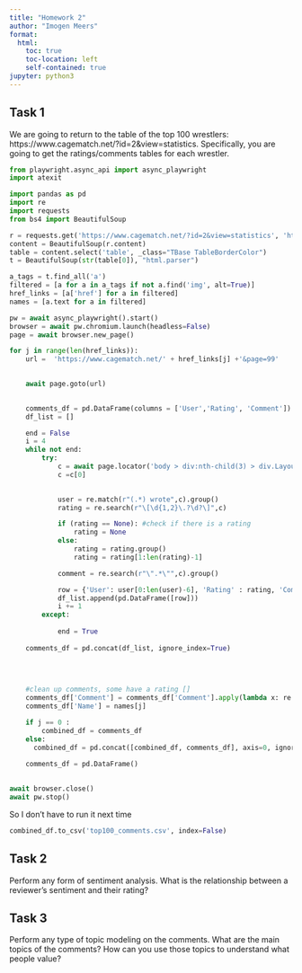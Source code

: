 ```yaml
---
title: "Homework 2"
author: "Imogen Meers"
format:
  html:
    toc: true
    toc-location: left
    self-contained: true
jupyter: python3
---
```


## Task 1

We are going to return to the table of the top 100 wrestlers: https://www.cagematch.net/?id=2&view=statistics. Specifically, you are going to get the ratings/comments tables for each wrestler.

```python
from playwright.async_api import async_playwright
import atexit

import pandas as pd
import re
import requests
from bs4 import BeautifulSoup

r = requests.get('https://www.cagematch.net/?id=2&view=statistics', 'html.parser')
content = BeautifulSoup(r.content)
table = content.select('table', _class="TBase TableBorderColor")
t = BeautifulSoup(str(table[0]), "html.parser")

a_tags = t.find_all('a')
filtered = [a for a in a_tags if not a.find('img', alt=True)]
href_links = [a['href'] for a in filtered]
names = [a.text for a in filtered]

pw = await async_playwright().start()
browser = await pw.chromium.launch(headless=False)
page = await browser.new_page()

for j in range(len(href_links)):
    url =  'https://www.cagematch.net/' + href_links[j] +'&page=99'

    
    await page.goto(url)
        

    comments_df = pd.DataFrame(columns = ['User','Rating', 'Comment'])
    df_list = []

    end = False
    i = 4
    while not end:
        try:
            c = await page.locator('body > div:nth-child(3) > div.LayoutOptionsAndBody > div.LayoutBody > div > div:nth-child('+str(i)+')').all_inner_texts()
            c =c[0]
        

            user = re.match(r"(.*) wrote",c).group()
            rating = re.search(r"\[\d{1,2}\.?\d?\]",c)

            if (rating == None): #check if there is a rating
                rating = None
            else:
                rating = rating.group()
                rating = rating[1:len(rating)-1]

            comment = re.search(r"\".*\"",c).group()

            row = {'User': user[0:len(user)-6], 'Rating' : rating, 'Comment': comment[1:len(comment)-1]}
            df_list.append(pd.DataFrame([row]))
            i += 1
        except:
            
            end = True
        
    comments_df = pd.concat(df_list, ignore_index=True)

    
        
        
    #clean up comments, some have a rating []
    comments_df['Comment'] = comments_df['Comment'].apply(lambda x: re.sub(r'\[.*\]', '', x))
    comments_df['Name'] = names[j]

    if j == 0 :
        combined_df = comments_df
    else:
      combined_df = pd.concat([combined_df, comments_df], axis=0, ignore_index=True)
    
    comments_df = pd.DataFrame()
  

await browser.close()
await pw.stop()

```


So I don't have to run it next time
```python
combined_df.to_csv('top100_comments.csv', index=False)
```
## Task 2

Perform any form of sentiment analysis. What is the relationship between a reviewer's sentiment and their rating?

## Task 3

Perform any type of topic modeling on the comments. What are the main topics of the comments? How can you use those topics to understand what people value?